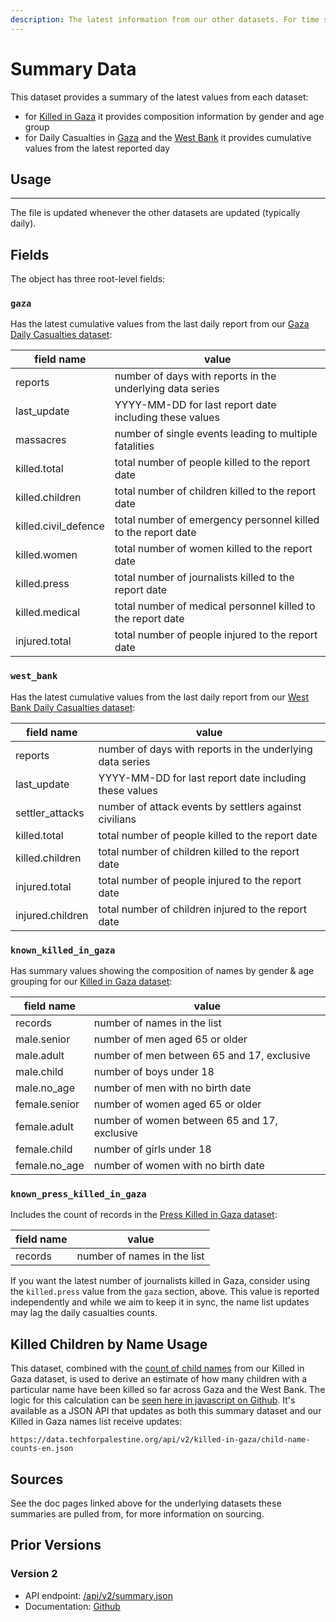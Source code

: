 ```yaml
---
description: The latest information from our other datasets. For time series data, it'll have the latest cumulative values. For others it'll have metadata on composition or timeliness. Available in JSON format. Useful applications include counters, latest human toll, dataset update detection, ratios.
---
```


# Summary Data

This dataset provides a summary of the latest values from each dataset:

- for [Killed in Gaza](/docs/killed-in-gaza) it provides composition information by gender and age group
- for Daily Casualties in [Gaza](/docs/casualties-daily) and the [West Bank](/docs/casualties-daily-west-bank) it provides cumulative values from the latest reported day

## Usage


<JSONFileLinks resource="Summary_V3" />

---

The file is updated whenever the other datasets are updated (typically daily).

## Fields

The object has three root-level fields:

### `gaza`

Has the latest cumulative values from the last daily report from our [Gaza Daily Casualties dataset](/docs/casualties-daily):

| field name           | value                                                         |
| -------------------- | ------------------------------------------------------------- |
| reports              | number of days with reports in the underlying data series     |
| last_update          | YYYY-MM-DD for last report date including these values        |
| massacres            | number of single events leading to multiple fatalities        |
| killed.total         | total number of people killed to the report date              |
| killed.children      | total number of children killed to the report date            |
| killed.civil_defence | total number of emergency personnel killed to the report date |
| killed.women         | total number of women killed to the report date               |
| killed.press         | total number of journalists killed to the report date         |
| killed.medical       | total number of medical personnel killed to the report date   |
| injured.total        | total number of people injured to the report date             |

### `west_bank`

Has the latest cumulative values from the last daily report from our [West Bank Daily Casualties dataset](/docs/casualties-daily-west-bank):

| field name       | value                                                     |
| ---------------- | --------------------------------------------------------- |
| reports          | number of days with reports in the underlying data series |
| last_update      | YYYY-MM-DD for last report date including these values    |
| settler_attacks  | number of attack events by settlers against civilians     |
| killed.total     | total number of people killed to the report date          |
| killed.children  | total number of children killed to the report date        |
| injured.total    | total number of people injured to the report date         |
| injured.children | total number of children injured to the report date       |

### `known_killed_in_gaza`

Has summary values showing the composition of names by gender & age grouping for our [Killed in Gaza dataset](/docs/killed-in-gaza):

| field name    | value                                        |
| ------------- | -------------------------------------------- |
| records       | number of names in the list                  |
| male.senior   | number of men aged 65 or older               |
| male.adult    | number of men between 65 and 17, exclusive   |
| male.child    | number of boys under 18                      |
| male.no_age   | number of men with no birth date             |
| female.senior | number of women aged 65 or older             |
| female.adult  | number of women between 65 and 17, exclusive |
| female.child  | number of girls under 18                     |
| female.no_age | number of women with no birth date           |

### `known_press_killed_in_gaza`

Includes the count of records in the [Press Killed in Gaza dataset](/docs/press-killed-in-gaza):

| field name | value                       |
| ---------- | --------------------------- |
| records    | number of names in the list |

If you want the latest number of journalists killed in Gaza, consider using the `killed.press` value from the `gaza` section, above. This value is reported independently and while we aim to keep it in sync, the name list updates may lag the daily casualties counts.

## Killed Children by Name Usage

This dataset, combined with the [count of child names](/docs/killed-in-gaza/#child-name-counts) from our Killed in Gaza dataset, is used to derive an estimate of how many children with a particular name have been killed so far across Gaza and the West Bank. The logic for this calculation can be [seen here in javascript on Github](https://github.com/TechForPalestine/palestine-datasets/blob/main/scripts/data/v2/derived/killed-child-name-counts.ts). It's available as a JSON API that updates as both this summary dataset and our Killed in Gaza names list receive updates:

```
https://data.techforpalestine.org/api/v2/killed-in-gaza/child-name-counts-en.json
```

## Sources

See the doc pages linked above for the underlying datasets these summaries are pulled from, for more information on sourcing.

## Prior Versions

### Version 2

- API endpoint: [/api/v2/summary.json](https://data.techforpalestine.org/api/v2/summary.json)
- Documentation: [Github](https://github.com/TechForPalestine/palestine-datasets/blob/51c61e6bf4b273e822e2f534a2de4305776c266b/site/docs/summary.mdx)
